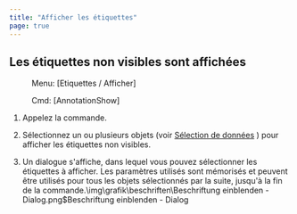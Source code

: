 ```yaml
---
title: "Afficher les étiquettes"
page: true
---
```

## Les &#233;tiquettes non visibles sont affich&#233;es
 <Menu> Menu: [Etiquettes / Afficher] </Menu> 
 <Menu> Cmd: [AnnotationShow] </Menu> 


1. Appelez la commande.

2. S&#233;lectionnez un ou plusieurs objets (voir 
[S&#233;lection de donn&#233;es](../grafik/selektionvondaten)
) pour afficher les &#233;tiquettes non visibles.

3. Un dialogue s&#39;affiche, dans lequel vous pouvez s&#233;lectionner les &#233;tiquettes &#224; afficher. Les param&#232;tres utilis&#233;s sont m&#233;moris&#233;s et peuvent &#234;tre utilis&#233;s pour tous les objets s&#233;lectionn&#233;s par la suite, jusqu&#39;&#224; la fin de la commande.<Image>\img\grafik\beschriften\Beschriftung einblenden - Dialog.png$Beschriftung einblenden - Dialog</Image>